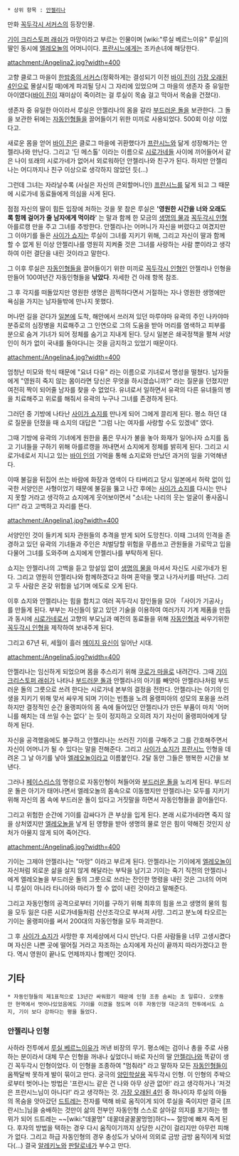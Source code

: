  * 상위 항목 : [[안젤리나]]

만화 [[꼭두각시 서커스]]의 등장인물.

[[기이 크리스토퍼 래쉬]]가 마망이라고 부르는 인물이며 [wiki:"루실 베르느이유" 루실]의 딸인 동시에 [[엘레오놀]]의 어머니이다. [[프란시느]]에게는 조카손녀에 해당한다.

attachment:/Angelina2.jpg?width=400

고향 클로그 마을이 [[한밤중의 서커스]](정확하게는 결성되기 이전 [[바이 진]]이 [[가장 오래된 4인]]으로 몰살시킬 때)에게 파괴될 당시 그 자리에 있었으며 그 마을의 생존자 중 유일한 아이였다([[바이 진]]이 재미삼이 죽이려는 걸 루실이 목숨 걸고 막아서 목숨을 건졌다).

생존자 중 유일한 아이라서 루실은 안젤리나의 몸을 갈라 [[부드러운 돌]]을 보관한다. 그 돌을 보관한 뒤에는 [[자동인형]]들을 끌어들이기 위한 미끼로 사용되었다. 500회 이상 이었다고.

새로운 몸을 얻어 [[바이 진]]은 클로그 마을에 귀환했다가 [[프란시느]]와 닮게 성장해가는 안젤리나와 만난다. 그리고  '딘 메스톨' 이라는 이름으로 [[시로가네]]들 사이에 끼어들어서 같은 나이 또래의 시로가네가 없어서 외로워하던 안젤리나와 친구가 된다. 하지만 안젤리나는 어디까지나 친구 이상으로 생각하지 않았던 듯(...)

그런데 그녀는 자라날수록 (사실은 자신의 큰외할머니인) [[프란시느]]를 닮게 되고 그 때문에 시로가네 동료들에게 의심을 사게 된다.

점점 자신의 딸이 힘든 입장에 처하는 것을 못 참은 루실은 ''''영원한 시간을 너와 오래도록 함께 걸어가 줄 남자에게 먹이라'''' 는 말과 함께 한 모금의 [[생명의 물]]과 [[꼭두각시 인형]] 아를르캥 만을 주고 그녀를 추방한다. 안젤리나는 어머니가 자신을 버렸다고 여겼지만 그 이야기를 들은 [[사이가 쇼지]]는 루실이 그녀를 지키기 위해, 그리고 자신이 딸과 함께 할 수 없게 된 이상 안젤리나를 영원히 지켜줄 것은 그녀를 사랑하는 사람 뿐이라고 생각하여 이런 결단을 내린 것이라고 말한다.

그 이후 루실은 [[자동인형]]들을 끌어들이기 위한 미끼로 [[꼭두각시 인형]]인 안젤리나 인형을 만들어 100여년간 자동인형들을 '''낚았다'''. 자세한 건 아래 항목 참조.

그 후 각지를 떠돌았지만 영원한 생명은 끔찍하다면서 거절하는 자나 영원한 생명에만 욕심을 가지는 남자들밖에 만나지 못했다.

머나먼 길을 걷다가 [[일본]]에 도착, 해안에서 쓰러져 있던 마루야마 유곽의 주인 나카야마 분쥬로의 심장병을 치료해주고 그 인연으로 그의 도움을 받아 머리를 염색하고 피부를 분으로 숨겨 기녀가 되어 정체를 숨기고 지내게 된다. 당시 일본은 쇄국정책을 펼쳐 서양인이 허가 없이 국내를 돌아다니는 것을 금지하고 있었기 때문이다.

attachment:/Angelina4.jpg?width=400

엄청난 미모와 학식 때문에 "요녀 다유" 라는 이름으로 기녀로서 명성을 떨쳤다. 남자들에게 "영원히 죽지 않는 몸이라면 당신은 무엇을 하시겠습니까?" 라는 질문을 던졌지만 여전히 짝이 되어줄 남자를 찾을 수 없었다. 유녀로서 일하면서 유곽의 다른 유녀들의 병을 치료해주고 위로를 해줘서 유곽의 누구나 그녀를 존경하게 된다.

그러던 중 기방에 나타난 [[사이가 쇼지]]를 만나게 되어 그에게 끌리게 된다. 평소 하던 대로 질문을 던졌을 때 쇼지의 대답은 "그럼 나는 여자를 사랑할 수도 있겠네" 였다.

그때 기방에 유곽의 기녀에게 원한을 품은 무사가 불을 놓아 화재가 일어나자 쇼지를 돕고 기녀들을 구하기 위해 아를르캥을 꺼내면서 쇼지에게 정체를 밝히게 된다. 그리고 시로가네로서 지니고 있는 [[바이 인]]의 기억을 통해 쇼지로와 만났던 과거의 일을 기억해낸다.

이때 불길을 뒤집어 쓰는 바람에 화장과 염색이 다 타버리고 당시 일본에서 허락 없이 입국한 서양인은 사형이었기 때문에 불길을 뚫고 나간 후에는 [[사이가 쇼지]]를 다시는 만나지 못할 거라고 생각하고 쇼지에게 웃어보이면서 "소녀는 나리의 웃는 얼굴이 좋사옵니다!!" 라고 고백하고 자리를 뜬다.

attachment:/Angelina1.jpg?width=400

서양인인 것이 들키게 되자 관원들의 추격을 받게 되어 도망친다. 이때 그녀의 인격을 존경하고 있던 유곽의 기녀들과 주인은 처벌당할 위험을 무릅쓰고 관원들을 가로막고 입을 다물어 그녀를 도와주며 쇼지에게 안젤리나를 부탁하게 된다.

쇼지는 안젤리나의 고백을 듣고 망설임 없이 [[생명의 물]]을 마셔서 자신도 시로가네가 된다. 그리고 영원히 안젤리나와 함께하겠다고 하며 혼약을 맺고 나가사키를 떠난다. 그리고 두 사람은 온갖 위험을 넘기며 에도로 오게 된다.

이후 쇼지와 안젤리나는 힘을 합치고 여러 꼭두각시 장인들을 모아 「사이가 기공사」를 만들게 된다. 부부는 자신들이 알고 있던 기술을 이용하여 여러가지 기계 제품을 만듬과 동시에 [[시로가네]]로서 고향의 부모님과 예전의 동료들을 위해 [[자동인형]]과 싸우기위한 [[꼭두각시 인형]]을 제작하여 보내주게 된다.

그리고 67년 뒤, 세월이 흘러 [[메이지 유신]]이 일어난 시대.

attachment:/Angelina5.jpg?width=400

안젤리나는 임신하게 되었으며 몸을 추스리기 위해 [[쿠로가 마을]]로 내려간다. 그때 [[기이 크리스토퍼 래쉬]]가 나타나 [[부드러운 돌]]과 안젤리나의 아기를 빼앗아 안젤리나처럼 부드러운 돌의 그릇으로 쓰려 한다는 시로가네 본부의 결정을 전한다. 안젤리나는 아기의 인생을 지키기 위해 맞서 싸우게 되며 기이는 빈틈을 노려 올랭피아의 성모의 포옹을 쓰려 하지만 결정적인 순간 올랭피아의 몸 속에 들어있던 안젤리나가 만든 부품이 마치 '어머니를 해치는 데 쓰일 수는 없다' 는 듯이 정지하고 오히려 자기 자신이 올랭피아에게 당하게 된다.

자신을 공격했음에도 불구하고 안젤리나는 쓰러진 기이를 구해주고 그를 간호해주면서 자신이 어머니가 될 수 있다는 말을 전해준다. 그리고 [[사이가 쇼지]]가 [[프란시느]] 인형을 데려온 그 날 아기를 낳아 [[엘레오놀]]이라고 이름붙인다. 2달 동안 그들은 행복한 시간을 보낸다.

그러나 [[페이스리스]]의 명령으로 자동인형이 쳐들어와 [[부드러운 돌]]을 노리게 된다. 부드러운 돌은 아기가 태어나면서 엘레오놀의 몸속으로 이동했지만 안젤리나는 모두를 지키기 위해 자신의 몸 속에 부드러운 돌이 있다고 거짓말을 하면서 자동인형들을 끌어들인다.

그리고 위험한 순간에 기이를 감싸다가 큰 부상을 입게 된다. 본래 시로가네라면 죽지 않을 상처였지만 [[엘레오놀]]을 낳게 된 영향을 받아 생명의 물로 얻은 힘이 약해진 것인지 상처가 아물지 않게 되어 죽어간다.

attachment:/Angelina6.jpg?width=400

기이는 그제야 안젤리나는 "마망" 이라고 부르게 된다. 안젤리나는 기이에게 [[엘레오놀]]이 자신처럼 외로운 삶을 살지 않게 해달라는 부탁을 남기고 기이는 죽기 직전의 안젤리나에게 엘레오놀을 부드러운 돌의 그릇으로 쓰라는 잔인한 명령을 내린 것은 그녀의 어머니 루실이 아니라 타니아와 마리가 할 수 없이 내린 것이라고 말해준다.

그리고 자동인형의 공격으로부터 기이를 구하기 위해 최후의 힘을 쓰고 생명의 물의 힘을 모두 잃은 다른 시로가네들처럼 산산조각으로 부서져 사망. 그리고 분노에 타오르는 기이는 올랭피아를 써서 200대의 자동인형을 모두 파괴한다.

그 후 [[사이가 쇼지]]가 사망한 후 저세상에서 다시 만난다. 다른 사람들을 너무 고생시켰다며 자신은 나쁜 곳에 떨어질 거라고 자조하는 쇼지에게 자신이 끝까지 따라가겠다고 한다. 역시 영원이 끝나도 언제까지나 함께인 것이다.

== 기타 ==
 * 자동인형들의 제1표적으로 13년간 싸워왔기 때문에 인형 조종 솜씨는 초 일류다. 오랫동안 현역에서 벗어나있었음에도 기이를 이겼을 정도며 이후 자동인형 대군과의 전투에서도 쇼지, 기이 보다 강하다는 평을 들었다. 

=== 안젤리나 인형 ===
사하라 전투에서 [[루실 베르느이유]]가 꺼낸 비장의 무기. 평소에는 검이나 총을 주로 사용하는 분이라서 대체 무슨 인형을 꺼내나 싶었더니 바로 자신의 딸 [[안젤리나]]와 똑같이 생긴 꼭두각시 인형이었다. 이 인형을 조종하여 "멈춰라" 라고 말하자 모든 [[자동인형]]들이 옴짝달싹 못하게 발이 묶이고 만다. 궁극의 [[양민학살]]용 꼭두각시 인형. 이 인형의 주박으로부터 벗어나는 방법은 '프란시느 같은 건 나와 아무 상관 없어!' 라고 생각하거나 '저것은 프란시느님이 아니다!' 라고 생각하는 것. [[가장 오래된 4인]] 중 하나이자 루실의 아들의 목숨을 앗아갔던 [[드트레]]는 전자를 택해 바로 움직이게 되어 루실을 죽이지만 결국 [프란시느]님을 숭배하는 것만이 삶의 전부인 자동인형 스스로 살아갈 의지를 포기하는 행위가 되어 드트레는 ~~[wiki:"데꿀멍" 데꿀데굴꿀꿀멍멍]하다~~ 절망에 빠져 죽게 된다. 후자의 방법을 택하는 경우 다시 움직이기까지 상당한 시간이 걸리지만 아무런 피해가 없다. 그리고 하급 자동인형의 경우 충성도가 낮아서 의외로 금방 금방 움직이게 되었다(...) 결국 [[알레키노]]와 [[판탈로네]]가 부수고 만다.
